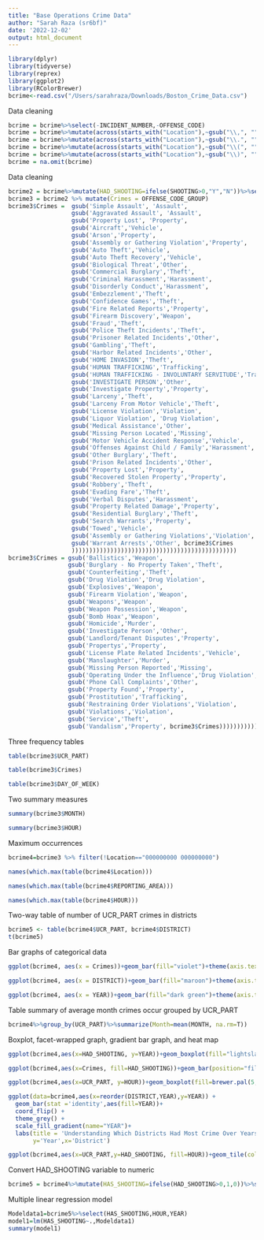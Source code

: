 ```yaml
---
title: "Base Operations Crime Data"
author: "Sarah Raza (sr6bf)"
date: '2022-12-02'
output: html_document
---
```


```r
library(dplyr)
library(tidyverse)
library(reprex)
library(ggplot2)
library(RColorBrewer)
bcrime<-read.csv("/Users/sarahraza/Downloads/Boston_Crime_Data.csv")
```
Data cleaning
```r
bcrime = bcrime%>%select(-INCIDENT_NUMBER,-OFFENSE_CODE)
bcrime = bcrime%>%mutate(across(starts_with("Location"),~gsub("\\,", "", .)))
bcrime = bcrime%>%mutate(across(starts_with("Location"),~gsub("\\.", "", .)))
bcrime = bcrime%>%mutate(across(starts_with("Location"),~gsub("\\(", "", .)))
bcrime = bcrime%>%mutate(across(starts_with("Location"),~gsub("\\)", "", .)))
bcrime = na.omit(bcrime)
```
Data cleaning
```r
bcrime2 = bcrime%>%mutate(HAD_SHOOTING=ifelse(SHOOTING>0,"Y","N"))%>%select(-SHOOTING)
bcrime3 = bcrime2 %>% mutate(Crimes = OFFENSE_CODE_GROUP)
bcrime3$Crimes =  gsub('Simple Assault', 'Assault',
                  gsub('Aggravated Assault', 'Assault',
                  gsub('Property Lost', 'Property',
                  gsub('Aircraft','Vehicle',
                  gsub('Arson','Property',
                  gsub('Assembly or Gathering Violation','Property',
                  gsub('Auto Theft','Vehicle',
                  gsub('Auto Theft Recovery','Vehicle',
                  gsub('Biological Threat','Other',
                  gsub('Commercial Burglary','Theft',
                  gsub('Criminal Harassment','Harassment',
                  gsub('Disorderly Conduct','Harassment',
                  gsub('Embezzlement','Theft',
                  gsub('Confidence Games','Theft',
                  gsub('Fire Related Reports','Property',
                  gsub('Firearm Discovery','Weapon',
                  gsub('Fraud','Theft',
                  gsub('Police Theft Incidents','Theft',
                  gsub('Prisoner Related Incidents','Other',
                  gsub('Gambling','Theft',
                  gsub('Harbor Related Incidents','Other',
                  gsub('HOME INVASION','Theft',
                  gsub('HUMAN TRAFFICKING','Trafficking',
                  gsub('HUMAN TRAFFICKING - INVOLUNTARY SERVITUDE','Trafficking',
                  gsub('INVESTIGATE PERSON','Other',
                  gsub('Investigate Property','Property',
                  gsub('Larceny','Theft',
                  gsub('Larceny From Motor Vehicle','Theft',
                  gsub('License Violation','Violation',
                  gsub('Liquor Violation', 'Drug Violation',
                  gsub('Medical Assistance','Other',
                  gsub('Missing Person Located','Missing',
                  gsub('Motor Vehicle Accident Response','Vehicle',
                  gsub('Offenses Against Child / Family','Harassment',
                  gsub('Other Burglary','Theft',
                  gsub('Prison Related Incidents','Other',
                  gsub('Property Lost','Property',
                  gsub('Recovered Stolen Property','Property',
                  gsub('Robbery','Theft',
                  gsub('Evading Fare','Theft',
                  gsub('Verbal Disputes','Harassment',
                  gsub('Property Related Damage','Property',
                  gsub('Residential Burglary','Theft',
                  gsub('Search Warrants','Property',
                  gsub('Towed','Vehicle',
                  gsub('Assembly or Gathering Violations','Violation',
                  gsub('Warrant Arrests','Other', bcrime3$Crimes
                  )))))))))))))))))))))))))))))))))))))))))))))))
bcrime3$Crimes = gsub('Ballistics','Weapon',
                 gsub('Burglary - No Property Taken','Theft',
                 gsub('Counterfeiting','Theft',
                 gsub('Drug Violation','Drug Violation',
                 gsub('Explosives','Weapon',
                 gsub('Firearm Violation','Weapon',
                 gsub('Weapons','Weapon',
                 gsub('Weapon Possession','Weapon',
                 gsub('Bomb Hoax','Weapon',
                 gsub('Homicide','Murder',
                 gsub('Investigate Person','Other',
                 gsub('Landlord/Tenant Disputes','Property',
                 gsub('Propertys','Property',
                 gsub('License Plate Related Incidents','Vehicle',
                 gsub('Manslaughter','Murder',
                 gsub('Missing Person Reported','Missing',
                 gsub('Operating Under the Influence','Drug Violation',
                 gsub('Phone Call Complaints','Other',
                 gsub('Property Found','Property',
                 gsub('Prostitution','Trafficking',
                 gsub('Restraining Order Violations','Violation',
                 gsub('Violations','Violation',
                 gsub('Service','Theft',
                 gsub('Vandalism','Property', bcrime3$Crimes))))))))))))))))))))))))  
```
Three frequency tables
```r
table(bcrime3$UCR_PART) 

table(bcrime3$Crimes)

table(bcrime3$DAY_OF_WEEK)
```
Two summary measures
```r
summary(bcrime3$MONTH)

summary(bcrime3$HOUR)
```
Maximum occurrences
```r
bcrime4=bcrime3 %>% filter(!Location=="000000000 000000000")

names(which.max(table(bcrime4$Location)))

names(which.max(table(bcrime4$REPORTING_AREA)))

names(which.max(table(bcrime4$HOUR)))
```
Two-way table of number of UCR_PART crimes in districts
```r
bcrime5 <- table(bcrime4$UCR_PART, bcrime4$DISTRICT)
t(bcrime5)
```
Bar graphs of categorical data
```r
ggplot(bcrime4, aes(x = Crimes))+geom_bar(fill="violet")+theme(axis.text.x = element_text(angle=90))+labs(title='Most Crimes to Occur')
```
```r
ggplot(bcrime4, aes(x = DISTRICT))+geom_bar(fill="maroon")+theme(axis.text.x = element_text(angle=90))+labs(title='Districts With Most Crime')
```
```r
ggplot(bcrime4, aes(x = YEAR))+geom_bar(fill="dark green")+theme(axis.text.x = element_text(angle=90))+labs(title='How Many Shootings Normally Occur by Year')
```


Table summary of average month crimes occur grouped by UCR_PART
```r
bcrime4%>%group_by(UCR_PART)%>%summarize(Month=mean(MONTH, na.rm=T))
```
Boxplot, facet-wrapped graph, gradient bar graph, and heat map
```r
ggplot(bcrime4,aes(x=HAD_SHOOTING, y=YEAR))+geom_boxplot(fill="lightslateblue")+labs(title='When Shootings Normally Occur by Year')
```
```r
ggplot(bcrime4,aes(x=Crimes, fill=HAD_SHOOTING))+geom_bar(position="fill")+facet_wrap(~DAY_OF_WEEK)+theme(axis.text.x=element_text(angle=90))+ labs(title='What Day of Week Most Shootings Occur for a Certain Crime')
```
```r
ggplot(bcrime4,aes(x=UCR_PART, y=HOUR))+geom_boxplot(fill=brewer.pal(5, "Set1"))+labs(title='What Hour Crimes of Various Severity are Most Commited')
```
```r
ggplot(data=bcrime4,aes(x=reorder(DISTRICT,YEAR),y=YEAR)) + 
  geom_bar(stat ='identity',aes(fill=YEAR))+
  coord_flip() + 
  theme_grey() + 
  scale_fill_gradient(name="YEAR")+
  labs(title = 'Understanding Which Districts Had Most Crime Over Years',
       y='Year',x='District')
```
```r
ggplot(bcrime4,aes(x=UCR_PART,y=HAD_SHOOTING, fill=HOUR))+geom_tile(color="white")+scale_fill_distiller(palette = "Spectral",direction = 1)+theme(axis.text.x = element_text(angle=35))
```


Convert HAD_SHOOTING variable to numeric
```r
bcrime5 = bcrime4%>%mutate(HAS_SHOOTING=ifelse(HAD_SHOOTING>0,1,0))%>%select(-HAD_SHOOTING)
```
Multiple linear regression model
```r
Modeldata1=bcrime5%>%select(HAS_SHOOTING,HOUR,YEAR)
model1=lm(HAS_SHOOTING~.,Modeldata1)
summary(model1)
```





